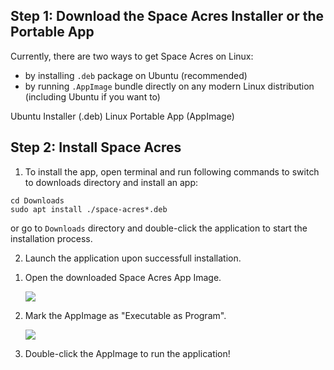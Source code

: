 

## Step 1: Download the Space Acres Installer or the Portable App

Currently, there are two ways to get Space Acres on Linux:

- by installing `.deb` package on Ubuntu (recommended)
- by running `.AppImage` bundle directly on any modern Linux distribution (including Ubuntu if you want to)

<div className={`${styles.buttons} ${styles.flexContainer}`}>
    <Link
        className="button button--secondary"
        to="https://github.com/autonomys/space-acres/releases/download/0.1.33/space-acres_0.1.33-1_amd64.deb"
        style={{ display: 'flex', flexDirection: 'column', alignItems: 'center', justifyContent: 'center', textAlign: 'center', padding: '10px' }}>
        <span style={{ fontSize: '20px' }}>Ubuntu Installer</span>
        <span style={{ fontSize: '14px' }}>(.deb)</span>
    </Link>
    <Link
        className="button button--secondary"
        to="https://github.com/autonomys/space-acres/releases/download/0.1.33/space-acres-0.1.33-x86_64.AppImage"
        style={{ display: 'flex', flexDirection: 'column', alignItems: 'center', justifyContent: 'center', textAlign: 'center', padding: '10px' }}>
        <span style={{ fontSize: '20px' }}>Linux Portable App</span>
        <span style={{ fontSize: '14px' }}>(AppImage)</span>
    </Link>
</div>

## Step 2: Install Space Acres

<Tabs groupId="linux_SA_installation">

<TabItem value="deb" label="Ubuntu Installer(recommended)" default>

1. To install the app, open terminal and run following commands to switch to downloads directory and install an app:

```
cd Downloads
sudo apt install ./space-acres*.deb
```

or go to `Downloads` directory and double-click the application to start the installation process. 

2. Launch the application upon successfull installation. 

</TabItem>

<TabItem value="appImage" label="AppImage">

1. Open the downloaded Space Acres App Image.

    ![](/img/doc-imgs/space-acres/linux-space-acres-setup-1.png) 

2. Mark the AppImage as "Executable as Program".

    ![](/img/doc-imgs/space-acres/linux-space-acres-setup-2.png)

3. Double-click the AppImage to run the application!

</TabItem>

</Tabs>

